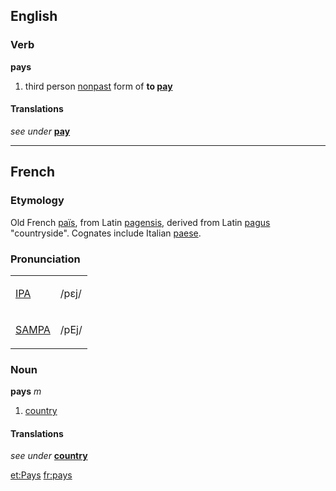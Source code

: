 ==English==
===Verb===
'''pays'''
# third person [[nonpast]] form of '''to [[pay]]'''

====Translations====
''see under'' '''[[pay]]'''

----

==French==
===Etymology===
Old French [[païs]], from Latin [[pagensis]], derived from Latin [[pagus]] "countryside".  Cognates include Italian [[paese]].

===Pronunciation===
{| border=1 cellpadding=5
| [[w:IPA|IPA]] || /pɛj/
|-
| [[w:SAMPA|SAMPA]] || /pEj/
|}

===Noun===
'''pays''' ''m''
# [[country]]

====Translations====
''see under'' '''[[country]]'''

[[et:Pays]]
[[fr:pays]]